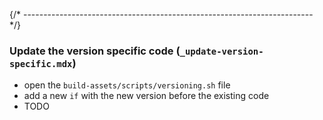 
{/* ------------------------------------------------------------------------ */}

### Update the version specific code (`_update-version-specific.mdx`)

- open the `build-assets/scripts/versioning.sh` file
- add a new `if` with the new version before the existing code
- TODO
